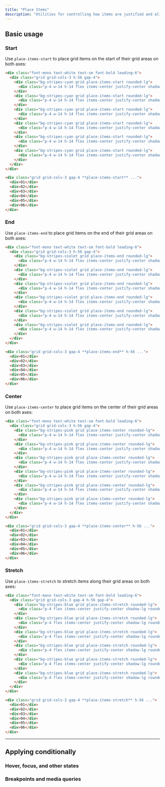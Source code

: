 ```yaml
---
title: "Place Items"
description: "Utilities for controlling how items are justified and aligned at the same time."
---
```




## Basic usage

### Start

Use `place-items-start` to place grid items on the start of their grid areas on both axes:

```html {{ mode: 'example' }}
<div class="font-mono text-white text-sm font-bold leading-6">
  <div class="grid grid-cols-3 h-56 gap-4">
    <div class="bg-stripes-cyan grid place-items-start rounded-lg">
      <div class="p-4 w-14 h-14 flex items-center justify-center shadow-lg rounded-lg bg-cyan-500">01</div>
    </div>
    <div class="bg-stripes-cyan grid place-items-start rounded-lg">
      <div class="p-4 w-14 h-14 flex items-center justify-center shadow-lg rounded-lg bg-cyan-500">02</div>
    </div>
    <div class="bg-stripes-cyan grid place-items-start rounded-lg">
      <div class="p-4 w-14 h-14 flex items-center justify-center shadow-lg rounded-lg bg-cyan-500">03</div>
    </div>
    <div class="bg-stripes-cyan grid place-items-start rounded-lg">
      <div class="p-4 w-14 h-14 flex items-center justify-center shadow-lg rounded-lg bg-cyan-500">04</div>
    </div>
    <div class="bg-stripes-cyan grid place-items-start rounded-lg">
      <div class="p-4 w-14 h-14 flex items-center justify-center shadow-lg rounded-lg bg-cyan-500">05</div>
    </div>
    <div class="bg-stripes-cyan grid place-items-start rounded-lg">
      <div class="p-4 w-14 h-14 flex items-center justify-center shadow-lg rounded-lg bg-cyan-500">06</div>
    </div>
  </div>
</div>
```

```html
<div class="grid grid-cols-3 gap-4 **place-items-start** ...">
  <div>01</div>
  <div>02</div>
  <div>03</div>
  <div>04</div>
  <div>05</div>
  <div>06</div>
</div>
```

### End

Use `place-items-end` to place grid items on the end of their grid areas on both axes:

```html {{ mode: 'example' }}
<div class="font-mono text-white text-sm font-bold leading-6">
  <div class="grid grid-cols-3 h-56 gap-4">
    <div class="bg-stripes-violet grid place-items-end rounded-lg">
      <div class="p-4 w-14 h-14 flex items-center justify-center shadow-lg rounded-lg bg-violet-500">01</div>
    </div>
    <div class="bg-stripes-violet grid place-items-end rounded-lg">
      <div class="p-4 w-14 h-14 flex items-center justify-center shadow-lg rounded-lg bg-violet-500">02</div>
    </div>
    <div class="bg-stripes-violet grid place-items-end rounded-lg">
      <div class="p-4 w-14 h-14 flex items-center justify-center shadow-lg rounded-lg bg-violet-500">03</div>
    </div>
    <div class="bg-stripes-violet grid place-items-end rounded-lg">
      <div class="p-4 w-14 h-14 flex items-center justify-center shadow-lg rounded-lg bg-violet-500">04</div>
    </div>
    <div class="bg-stripes-violet grid place-items-end rounded-lg">
      <div class="p-4 w-14 h-14 flex items-center justify-center shadow-lg rounded-lg bg-violet-500">05</div>
    </div>
    <div class="bg-stripes-violet grid place-items-end rounded-lg">
      <div class="p-4 w-14 h-14 flex items-center justify-center shadow-lg rounded-lg bg-violet-500">06</div>
    </div>
  </div>
</div>
```

```html
<div class="grid grid-cols-3 gap-4 **place-items-end** h-56 ...">
  <div>01</div>
  <div>02</div>
  <div>03</div>
  <div>04</div>
  <div>05</div>
  <div>06</div>
</div>
```

### Center

Use `place-items-center` to place grid items on the center of their grid areas on both axes:

```html {{ mode: 'example' }}
<div class="font-mono text-white text-sm font-bold leading-6">
  <div class="grid grid-cols-3 h-56 gap-4">
    <div class="bg-stripes-pink grid place-items-center rounded-lg">
      <div class="p-4 w-14 h-14 flex items-center justify-center shadow-lg rounded-lg bg-pink-500">01</div>
    </div>
    <div class="bg-stripes-pink grid place-items-center rounded-lg">
      <div class="p-4 w-14 h-14 flex items-center justify-center shadow-lg rounded-lg bg-pink-500">02</div>
    </div>
    <div class="bg-stripes-pink grid place-items-center rounded-lg">
      <div class="p-4 w-14 h-14 flex items-center justify-center shadow-lg rounded-lg bg-pink-500">03</div>
    </div>
    <div class="bg-stripes-pink grid place-items-center rounded-lg">
      <div class="p-4 w-14 h-14 flex items-center justify-center shadow-lg rounded-lg bg-pink-500">04</div>
    </div>
    <div class="bg-stripes-pink grid place-items-center rounded-lg">
      <div class="p-4 w-14 h-14 flex items-center justify-center shadow-lg rounded-lg bg-pink-500">05</div>
    </div>
    <div class="bg-stripes-pink grid place-items-center rounded-lg">
      <div class="p-4 w-14 h-14 flex items-center justify-center shadow-lg rounded-lg bg-pink-500">06</div>
    </div>
  </div>
</div>
```

```html
<div class="grid grid-cols-3 gap-4 **place-items-center** h-56 ...">
  <div>01</div>
  <div>02</div>
  <div>03</div>
  <div>04</div>
  <div>05</div>
  <div>06</div>
</div>
```

### Stretch

Use `place-items-stretch` to stretch items along their grid areas on both axes:

```html {{ mode: 'example' }}
<div class="font-mono text-white text-sm font-bold leading-6">
  <div class="grid grid-cols-3 gap-4 h-56 gap-4">
    <div class="bg-stripes-blue grid place-items-stretch rounded-lg">
      <div class="p-4 flex items-center justify-center shadow-lg rounded-lg bg-blue-500">01</div>
    </div>
    <div class="bg-stripes-blue grid place-items-stretch rounded-lg">
      <div class="p-4 flex items-center justify-center shadow-lg rounded-lg bg-blue-500">02</div>
    </div>
    <div class="bg-stripes-blue grid place-items-stretch rounded-lg">
      <div class="p-4 flex items-center justify-center shadow-lg rounded-lg bg-blue-500">03</div>
    </div>
    <div class="bg-stripes-blue grid place-items-stretch rounded-lg">
      <div class="p-4 flex items-center justify-center shadow-lg rounded-lg bg-blue-500">04</div>
    </div>
    <div class="bg-stripes-blue grid place-items-stretch rounded-lg">
      <div class="p-4 flex items-center justify-center shadow-lg rounded-lg bg-blue-500">05</div>
    </div>
    <div class="bg-stripes-blue grid place-items-stretch rounded-lg">
      <div class="p-4 flex items-center justify-center shadow-lg rounded-lg bg-blue-500">06</div>
    </div>
  </div>
</div>
```

```html
<div class="grid grid-cols-3 gap-4 **place-items-stretch** h-56 ...">
  <div>01</div>
  <div>02</div>
  <div>03</div>
  <div>04</div>
  <div>05</div>
  <div>06</div>
</div>
```

---

## <Heading ignore>Applying conditionally</Heading>

### <Heading ignore>Hover, focus, and other states</Heading>

<HoverFocusAndOtherStates defaultClass="grid place-items-start" featuredClass="place-items-center" />

### <Heading ignore>Breakpoints and media queries</Heading>

<BreakpointsAndMediaQueries defaultClass="grid place-items-start" featuredClass="place-items-center" />
